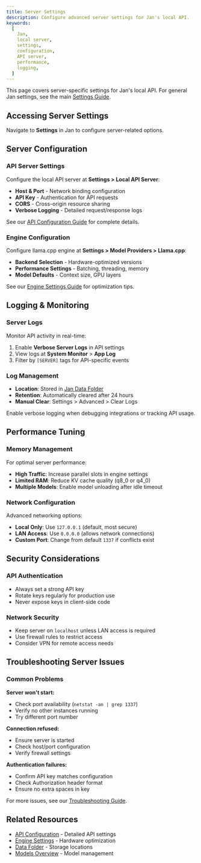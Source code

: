 ```yaml
---
title: Server Settings
description: Configure advanced server settings for Jan's local API.
keywords:
  [
    Jan,
    local server,
    settings,
    configuration,
    API server,
    performance,
    logging,
  ]
---
```



This page covers server-specific settings for Jan's local API. For general Jan settings, see the main [Settings Guide](/docs/jan/settings).

## Accessing Server Settings

Navigate to **Settings** in Jan to configure server-related options.

## Server Configuration

### API Server Settings

Configure the local API server at **Settings > Local API Server**:

- **Host & Port** - Network binding configuration
- **API Key** - Authentication for API requests
- **CORS** - Cross-origin resource sharing
- **Verbose Logging** - Detailed request/response logs

See our [API Configuration Guide](./api-server) for complete details.

### Engine Configuration

Configure llama.cpp engine at **Settings > Model Providers > Llama.cpp**:

- **Backend Selection** - Hardware-optimized versions
- **Performance Settings** - Batching, threading, memory
- **Model Defaults** - Context size, GPU layers

See our [Engine Settings Guide](./llama-cpp) for optimization tips.

## Logging & Monitoring

### Server Logs

Monitor API activity in real-time:

1. Enable **Verbose Server Logs** in API settings
2. View logs at **System Monitor** > **App Log**
3. Filter by `[SERVER]` tags for API-specific events

### Log Management

- **Location**: Stored in [Jan Data Folder](/docs/jan/data-folder)
- **Retention**: Automatically cleared after 24 hours
- **Manual Clear**: Settings > Advanced > Clear Logs

<Aside type="note">
Enable verbose logging when debugging integrations or tracking API usage.
</Aside>

## Performance Tuning

### Memory Management

For optimal server performance:

- **High Traffic**: Increase parallel slots in engine settings
- **Limited RAM**: Reduce KV cache quality (q8_0 or q4_0)
- **Multiple Models**: Enable model unloading after idle timeout

### Network Configuration

Advanced networking options:

- **Local Only**: Use `127.0.0.1` (default, most secure)
- **LAN Access**: Use `0.0.0.0` (allows network connections)
- **Custom Port**: Change from default `1337` if conflicts exist

## Security Considerations

### API Authentication

- Always set a strong API key
- Rotate keys regularly for production use
- Never expose keys in client-side code

### Network Security

- Keep server on `localhost` unless LAN access is required
- Use firewall rules to restrict access
- Consider VPN for remote access needs

## Troubleshooting Server Issues

### Common Problems

**Server won't start:**
- Check port availability (`netstat -an | grep 1337`)
- Verify no other instances running
- Try different port number

**Connection refused:**
- Ensure server is started
- Check host/port configuration
- Verify firewall settings

**Authentication failures:**
- Confirm API key matches configuration
- Check Authorization header format
- Ensure no extra spaces in key

For more issues, see our [Troubleshooting Guide](/docs/jan/troubleshooting).

## Related Resources

- [API Configuration](./api-server) - Detailed API settings
- [Engine Settings](./llama-cpp) - Hardware optimization
- [Data Folder](/docs/jan/data-folder) - Storage locations
- [Models Overview](/docs/jan/manage-models) - Model management